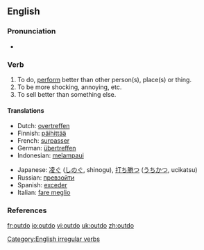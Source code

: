 ==English==

===Pronunciation===
*{{IPA|/'ɑʊtdu/}}

===Verb===
{{en-verb|outdoes|outdoing|outdid|outdone}}

# To do, [[perform]] better than other person(s), place(s) or thing.
# To be more shocking, annoying, etc.
# To sell better than something else.

====Translations====
{{top}}
*Dutch: [[overtreffen]]
*Finnish: [[päihittää]]
*French: [[surpasser]]
*German: [[übertreffen]]
*Indonesian: [[lampau|melampaui]]
{{mid}}
*Japanese: [[凌ぐ]] ([[しのぐ]], shinogu), [[打ち勝つ]] ([[うちかつ]], ucikatsu)
*Russian: [[превзойти]]
*Spanish: [[exceder]]
*Italian: [[fare meglio]]
{{bottom}}

===References===
{{R:Century 1911}}
{{R:Webster 1913}}

[[Category:English irregular verbs]]

[[fr:outdo]]
[[io:outdo]]
[[vi:outdo]]
[[uk:outdo]]
[[zh:outdo]]